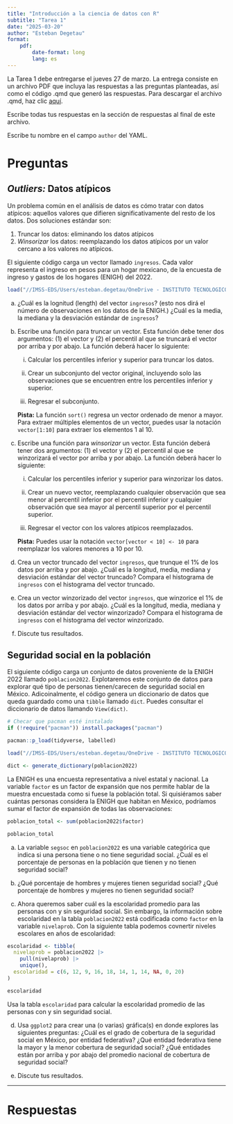 ```yaml
---
title: "Introducción a la ciencia de datos con R"
subtitle: "Tarea 1"
date: "2025-03-20"
author: "Esteban Degetau"
format:
    pdf:
        date-format: long
        lang: es
---
```


La Tarea 1 debe entregarse el jueves 27 de marzo. La entrega consiste en un archivo PDF que incluya las respuestas a las preguntas planteadas, así como el código .qmd que generó las respuestas. Para descargar el archivo .qmd, haz clic [aquí](https://github.com/estebandegetau/Statistical-tools-in-R/blob/main/assignments/assignment1/instructions.qmd). 

Escribe todas tus respuestas en la sección de respuestas al final de este archivo. 

Escribe tu nombre en el campo `author` del YAML.

# Preguntas

## *Outliers:* Datos atípicos

Un problema común en el análisis de datos es cómo tratar con datos atípicos: aquellos valores que difieren significativamente del resto de los datos. Dos soluciones estándar son:

1.  Truncar los datos: eliminando los datos atípicos
2.  *Winsorizar* los datos: reemplazando los datos atípicos por un valor cercano a los valores no atípicos.

El siguiente código carga un vector llamado `ingresos`. Cada valor representa el ingreso en pesos para un hogar mexicano, de la encuesta de ingreso y gastos de los hogares (ENIGH) del 2022.

```r
load("//IMSS-EDS/Users/esteban.degetau/OneDrive - INSTITUTO TECNOLOGICO AUTONOMO DE MEXICO/Documentos/My courses/Statistical tools in R/assignments/data/ingresos.rda")
```

a.  ¿Cuál es la lognitud (length) del vector `ingresos`? (esto nos dirá el número de observaciones en los datos de la ENIGH.) ¿Cuál es la media, la mediana y la desviación estándar de `ingresos`?

b.  Escribe una función para truncar un vector. Esta función debe tener dos argumentos: (1) el vector y (2) el percentil al que se truncará el vector por arriba y por abajo. La función deberá hacer lo siguiente:

    i.  Calcular los percentiles inferior y superior para truncar los datos.

    ii. Crear un subconjunto del vector original, incluyendo solo las observaciones que se encuentren entre los percentiles inferior y superior.

    iii. Regresar el subconjunto.

    **Pista:** La función `sort()` regresa un vector ordenado de menor a mayor. Para extraer múltiples elementos de un vector, puedes usar la notación `vector[1:10]` para extraer los elementos 1 al 10.

c.  Escribe una función para *winsorizar* un vector. Esta función deberá tener dos argumentos: (1) el vector y (2) el percentil al que se winzorizará el vector por arriba y por abajo. La función deberá hacer lo siguiente:

    i.  Calcular los percentiles inferior y superior para winzorizar los datos.

    ii.  Crear un nuevo vector, reemplazando cualquier observación que sea menor al percentil inferior por el percentil inferior y cualquier observación que sea mayor al percentil superior por el percentil superior.

    iii. Regresar el vector con los valores atípicos reemplazados.

    **Pista:** Puedes usar la notación `vector[vector < 10] <- 10` para reemplazar los valores menores a 10 por 10.

d. Crea un vector truncado del vector `ingresos`, que trunque el 1% de los datos por arriba y por abajo. ¿Cuál es la longitud, media, mediana y desviación estándar del vector truncado? Compara el histograma de `ingresos` con el histograma del vector truncado.

e. Crea un vector winzorizado del vector `ingresos`, que winzorice el 1% de los datos por arriba y por abajo. ¿Cuál es la longitud, media, mediana y desviación estándar del vector winzorizado? Compara el histograma de `ingresos` con el histograma del vector winzorizado.

f. Discute tus resultados.

## Seguridad social en la población

El siguiente código carga un conjunto de datos proveniente de la ENIGH 2022 llamado `poblacion2022`. Explotaremos este conjunto de datos para explorar qué tipo de personas tienen/carecen de seguridad social en México. Adicoinalmente, el código genera un diccionario de datos que queda guardado como una `tibble` llamado `dict`. Puedes consultar el diccionario de datos llamando `View(dict)`.

```r
# Checar que pacman esté instalado
if (!require("pacman")) install.packages("pacman")

pacman::p_load(tidyverse, labelled)

load("//IMSS-EDS/Users/esteban.degetau/OneDrive - INSTITUTO TECNOLOGICO AUTONOMO DE MEXICO/Documentos/My courses/Statistical tools in R/assignments/data/poblacion2022.RData")

dict <- generate_dictionary(poblacion2022)


```


La ENIGH es una encuesta representativa a nivel estatal y nacional. La variable `factor` es un factor de expansión que nos permite hablar de la muestra encuestada como si fuese la población total. Si quisiéramos saber cuántas personas considera la ENIGH que habitan en México, podríamos sumar el factor de expansión de todas las observaciones:

```r

poblacion_total <- sum(poblacion2022$factor)

poblacion_total
```

a. La variable `segsoc` en `poblacion2022` es una variable categórica que indica si una persona tiene o no tiene seguridad social. ¿Cuál es el porcentaje de personas en la población que tienen y no tienen seguridad social?

b. ¿Qué porcentaje de hombres y mujeres tienen seguridad social? ¿Qué porcentaje de hombres y mujeres no tienen seguridad social?

c. Ahora queremos saber cuál es la escolaridad promedio para las personas con y sin seguridad social. Sin embargo, la información sobre escolaridad en la tabla `poblacion2022` está codificada como `factor` en la variable `nivelaprob`. Con la siguiente tabla podemos covnertir niveles escolares en años de escolaridad:

```r

escolaridad <- tibble(
  nivelaprob = poblacion2022 |>
    pull(nivelaprob) |>
    unique(),
  escolaridad = c(6, 12, 9, 16, 18, 14, 1, 14, NA, 0, 20)
)

escolaridad

```

  Usa la tabla `escolaridad` para calcular la escolaridad promedio de las personas con y sin seguridad social.

d. Usa `ggplot2` para crear una (o varias) gráfica(s) en donde explores las siguientes preguntas: ¿Cuál es el grado de cobertura de la seguridad social en México, por entidad federativa? ¿Qué entidad federativa tiene la mayor y la menor cobertura de seguridad social? ¿Qué entidades están por arriba y por abajo del promedio nacional de cobertura de seguridad social?

e. Discute tus resultados.

------------------------------------------------------------------------

# Respuestas